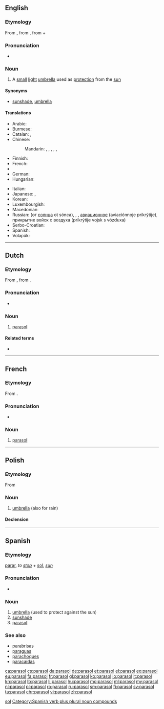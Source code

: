{{also|Parasol}}
==English==

===Etymology===
From {{etyl|fr|en}} {{term|parasol|lang=fr}}, from {{etyl|it|en}} {{term|parasole|lang=it}}, from {{term|para-||to shield}} + {{term|sole||sun|lang=it}}

===Pronunciation===
* {{audio|En-us-parasol.ogg|Audio (US)}}

===Noun===
{{en-noun}}

# A [[small]] [[light]] [[umbrella]] used as [[protection]] from the [[sun]]

====Synonyms====
* {{sense|small light umbrella}} [[sunshade]], [[umbrella]]

====Translations====
{{trans-top|umbrella used as protection from the sun}}
* Arabic: {{t-|ar|شمسية|f|tr=šamsíyya}}
* Burmese: {{t+|my|ထီး|tr=hti:|sc=Mymr}}
* Catalan: {{t-|ca|para-sol|m}}, {{t-|ca|ombrel·la|f}}
* Chinese:
*: Mandarin: {{t-|cmn|遮陽傘|sc=Hani}}, {{t-|cmn|遮阳伞|tr=zhēyángsǎn|sc=Hani}}, {{t-|cmn|太陽傘|sc=Hani}}, {{t-|cmn|太阳伞|tr=tàiyángsǎn|sc=Hani}}, {{t-|cmn|陽傘|sc=Hani}}, {{t-|cmn|阳伞|tr=yángsǎn|sc=Hani}}
* Finnish: {{t-|fi|auringonvarjo}}
* French: {{t+|fr|ombrelle|f}}
* {{trreq|ka}}
* German: {{t+|de|Sonnenschirm|m}}
* Hungarian: {{t+|hu|napernyő}}
{{trans-mid}}
* Italian: {{t+|it|parasole|m}}
* Japanese: {{t-|ja|日傘|tr=[[ひがさ]], higasa|sc=Jpan}}, {{t-|ja|パラソル|tr=parasoru|sc=Jpan}}
* Korean: {{t+|ko|파라솔|tr=parasol|sc=Kore}}
* Luxembourgish: {{t+|lb|Sonneprabbeli|m}}
* Macedonian: {{t-|mk|сонцобран|m|tr=sóncobran}}
* Russian: {{t+|ru|зонтик|m|tr=zóntik}} (от [[солнца]] ot sónca), <!--(obsolete)-->{{t+|ru|тент|m|tr=tɛnt}}, <!--(''[[aviation]]'')-->{{t-|ru|парасоль|tr=parasól’}}, <!--(military)-->[[авиационное]] {{t+|ru|прикрытие|n}} (aviaciónnoje prikrýtije), прикрытие войск с воздуха (prikrýtije vojsk s vózduxa)
* Serbo-Croatian: {{t-|sh|sȕncobrān|m}}
* Spanish: {{t-|es|parasol}}
* Volapük: {{t+|vo|solajelöm}}
{{trans-bottom}}

----

==Dutch==

===Etymology===
From {{etyl|fr|nl}} {{term|parasol|lang=fr}}, from {{etyl|it|nl}} {{term|parasole|lang=it}}.

===Pronunciation===
* {{audio|Nl-parasol.ogg|Audio}}

===Noun===
{{nl-noun|m|parasols|pl2=parasollen|parasolletje}}

# [[#English|parasol]]

====Related terms====
* {{l|nl|paraplu}}

----

==French==

===Etymology===
From {{etyl|it|fr}} {{term|parasole|lang=it}}.

===Pronunciation===
* {{IPA|/pa.ʁa.sɔl/|lang=fr}}

===Noun===
{{fr-noun|m}}

# [[#English|parasol]]

[[Category:French words prefixed with para-|sol]]

----

==Polish==

===Etymology===
From {{etyl|it|pl}} {{term|parasole|lang=it}}

===Noun===
{{pl-noun|m}}

# [[umbrella]] (also for rain)

====Declension====
{{pl-decl-noun
|parasol|parasole
|parasola|parasoli
|parasolowi|parasolom
|parasol|parasole
|parasolem|parasolami
|parasolu|parasolach
|parasolu|parasole
}}

----

==Spanish==

===Etymology===
[[parar]], ''to [[stop]]'' + [[sol]], ''[[sun]]''

===Pronunciation===
* {{rhymes|ol|lang=es}}

===Noun===
{{es-noun|m|es}}

# [[umbrella]] (used to protect against the sun)
# [[sunshade]]
# [[#English|parasol]]

===See also===
* [[parabrisas]]
* [[paraguas]]
* [[parachoques]]
* [[paracaídas]]

<!-- this one is verb + singular noun -->

[[Category:Spanish verb plus plural noun compounds]]

[[ca:parasol]]
[[cs:parasol]]
[[da:parasol]]
[[de:parasol]]
[[et:parasol]]
[[el:parasol]]
[[eo:parasol]]
[[eu:parasol]]
[[fa:parasol]]
[[fr:parasol]]
[[gl:parasol]]
[[ko:parasol]]
[[io:parasol]]
[[it:parasol]]
[[kn:parasol]]
[[lb:parasol]]
[[li:parasol]]
[[hu:parasol]]
[[mg:parasol]]
[[ml:parasol]]
[[my:parasol]]
[[nl:parasol]]
[[pl:parasol]]
[[ro:parasol]]
[[ru:parasol]]
[[sm:parasol]]
[[fi:parasol]]
[[sv:parasol]]
[[ta:parasol]]
[[chr:parasol]]
[[vi:parasol]]
[[zh:parasol]]